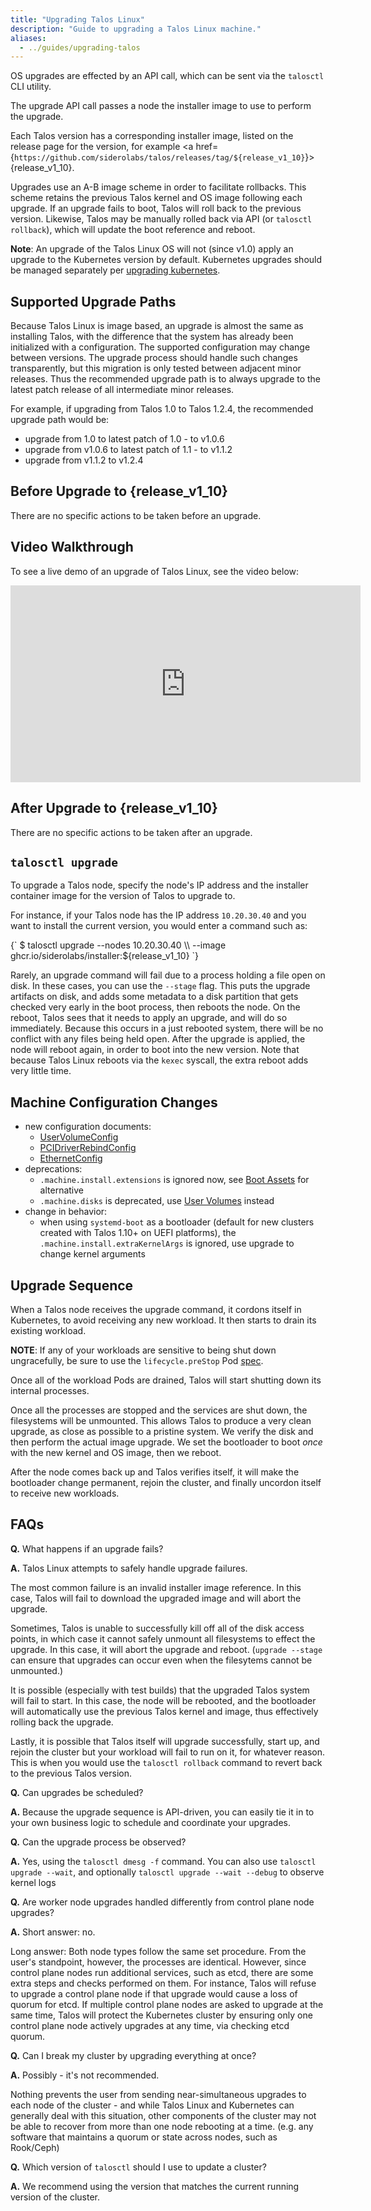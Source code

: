 ```yaml
---
title: "Upgrading Talos Linux"
description: "Guide to upgrading a Talos Linux machine."
aliases:
  - ../guides/upgrading-talos
---
```



OS upgrades are effected by an API call, which can be sent via the `talosctl` CLI utility.

The upgrade API call passes a node the installer image to use to perform the upgrade.

Each Talos version has a corresponding installer image, listed on the release page for the version, for example <a href={`https://github.com/siderolabs/talos/releases/tag/${release_v1_10}`}>{release_v1_10}</a>.

Upgrades use an A-B image scheme in order to facilitate rollbacks.
This scheme retains the previous Talos kernel and OS image following each upgrade.
If an upgrade fails to boot, Talos will roll back to the previous version.
Likewise, Talos may be manually rolled back via API (or `talosctl rollback`), which will update the boot reference and reboot.

**Note**: An upgrade of the Talos Linux OS will not (since v1.0) apply an upgrade to the Kubernetes version by default.
Kubernetes upgrades should be managed separately per [upgrading kubernetes](../../../../kubernetes-guides/advanced-guides/upgrading-kubernetes).

## Supported Upgrade Paths

Because Talos Linux is image based, an upgrade is almost the same as installing Talos, with the difference that the system has already been initialized with a configuration.
The supported configuration may change between versions.
The upgrade process should handle such changes transparently, but this migration is only tested between adjacent minor releases.
Thus the recommended upgrade path is to always upgrade to the latest patch release of all intermediate minor releases.

For example, if upgrading from Talos 1.0 to Talos 1.2.4, the recommended upgrade path would be:

* upgrade from 1.0 to latest patch of 1.0 - to v1.0.6
* upgrade from v1.0.6 to latest patch of 1.1 - to v1.1.2
* upgrade from v1.1.2 to v1.2.4

## Before Upgrade to {release_v1_10}

There are no specific actions to be taken before an upgrade.

## Video Walkthrough

To see a live demo of an upgrade of Talos Linux, see the video below:

<iframe width="560" height="315" src="https://www.youtube.com/embed/AAF6WhX0USo" title="YouTube video player" frameborder="0" allow="accelerometer; autoplay; clipboard-write; encrypted-media; gyroscope; picture-in-picture" allowfullscreen></iframe>

## After Upgrade to {release_v1_10}

There are no specific actions to be taken after an upgrade.

## `talosctl upgrade`

To upgrade a Talos node, specify the node's IP address and the
installer container image for the version of Talos to upgrade to.

For instance, if your Talos node has the IP address `10.20.30.40` and you want
to install the current version, you would enter a command such
as:

<CodeBlock lang="sh">
{`
  $ talosctl upgrade --nodes 10.20.30.40 \\
  --image ghcr.io/siderolabs/installer:${release_v1_10}
`}
</CodeBlock>

Rarely, an upgrade command will fail due to a process holding a file open on disk.
In these cases, you can use the `--stage` flag.
This puts the upgrade artifacts on disk, and adds some metadata to a disk partition that gets checked very early in the boot process, then reboots the node.
On the reboot, Talos sees that it needs to apply an upgrade, and will do so immediately.
Because this occurs in a just rebooted system, there will be no conflict with any files being held open.
After the upgrade is applied, the node will reboot again, in order to boot into the new version.
Note that because Talos Linux reboots via the `kexec` syscall, the extra reboot adds very little time.

## Machine Configuration Changes

* new configuration documents:
  * [UserVolumeConfig](../../reference/configuration/block/uservolumeconfig)
  * [PCIDriverRebindConfig](../../reference/configuration/hardware/pcidriverrebindconfig)
  * [EthernetConfig](../../reference/configuration/network/ethernetconfig)
* deprecations:
  * `.machine.install.extensions` is ignored now, see [Boot Assets](../../platform-specific-installations/boot-assets) for alternative
  * `.machine.disks` is deprecated, use [User Volumes](../storage-and-disk-management/disk-management#user-volumes) instead
* change in behavior:
  * when using `systemd-boot` as a bootloader (default for new clusters created with Talos 1.10+ on UEFI platforms), the `.machine.install.extraKernelArgs` is ignored,
    use upgrade to change kernel arguments

## Upgrade Sequence

When a Talos node receives the upgrade command, it cordons
itself in Kubernetes, to avoid receiving any new workload.
It then starts to drain its existing workload.

**NOTE**: If any of your workloads are sensitive to being shut down ungracefully, be sure to use the `lifecycle.preStop` Pod [spec](https://kubernetes.io/docs/concepts/containers/container-lifecycle-hooks/#container-hooks).

Once all of the workload Pods are drained, Talos will start shutting down its
internal processes.

Once all the processes are stopped and the services are shut down, the filesystems will be unmounted.
This allows Talos to produce a very clean upgrade, as close as possible to a pristine system.
We verify the disk and then perform the actual image upgrade.
We set the bootloader to boot *once* with the new kernel and OS image, then we reboot.

After the node comes back up and Talos verifies itself, it will make
the bootloader change permanent, rejoin the cluster, and finally uncordon itself to receive new workloads.

## FAQs

**Q.** What happens if an upgrade fails?

**A.** Talos Linux attempts to safely handle upgrade failures.

The most common failure is an invalid installer image reference.
In this case, Talos will fail to download the upgraded image and will abort the upgrade.

Sometimes, Talos is unable to successfully kill off all of the disk access points, in which case it cannot safely unmount all filesystems to effect the upgrade.
In this case, it will abort the upgrade and reboot.
(`upgrade --stage` can ensure that upgrades can occur even when the filesytems cannot be unmounted.)

It is possible (especially with test builds) that the upgraded Talos system will fail to start.
In this case, the node will be rebooted, and the bootloader will automatically use the previous Talos kernel and image, thus effectively rolling back the upgrade.

Lastly, it is possible that Talos itself will upgrade successfully, start up, and rejoin the cluster but your workload will fail to run on it, for whatever reason.
This is when you would use the `talosctl rollback` command to revert back to the previous Talos version.

**Q.** Can upgrades be scheduled?

**A.** Because the upgrade sequence is API-driven, you can easily tie it in to your own business logic to schedule and coordinate your upgrades.

**Q.** Can the upgrade process be observed?

**A.** Yes, using the `talosctl dmesg -f` command.
You can also use `talosctl upgrade --wait`, and optionally `talosctl upgrade --wait --debug` to observe kernel logs

**Q.** Are worker node upgrades handled differently from control plane node upgrades?

**A.** Short answer: no.

Long answer:  Both node types follow the same set procedure.
From the user's standpoint, however, the processes are identical.
However, since control plane nodes run additional services, such as etcd, there are some extra steps and checks performed on them.
For instance, Talos will refuse to upgrade a control plane node if that upgrade would cause a loss of quorum for etcd.
If multiple control plane nodes are asked to upgrade at the same time, Talos will protect the Kubernetes cluster by ensuring only one control plane node actively upgrades at any time, via checking etcd quorum.

**Q.** Can I break my cluster by upgrading everything at once?

**A.** Possibly - it's not recommended.

Nothing prevents the user from sending near-simultaneous upgrades to each node of the cluster - and while Talos Linux and Kubernetes can generally deal with this situation, other components of the cluster may not be able to recover from more than one node rebooting at a time.
(e.g. any software that maintains a quorum or state across nodes, such as Rook/Ceph)

**Q.** Which version of `talosctl` should I use to update a cluster?

**A.** We recommend using the version that matches the current running version of the cluster.
